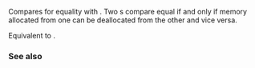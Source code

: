 {{cpp/experimental/pmr/memory_resource/title|is_equal}}
{{cpp/experimental/lib extensions/pmr/memory_resource/navbar}}
{{ddcl|since=libfund_ts|
bool is_equal( const memory_resource&amp; other ) const noexcept;
}}

Compares {{c|*this}} for equality with {{c|other}}. Two {{tt|memory_resource}}s compare equal if and only if memory allocated from one {{tt|memory_resource}} can be deallocated from the other and vice versa.

Equivalent to {{c|return do_is_equal(other);}}.

===See also===
{{dsc begin}}
{{dsc inc|cpp/experimental/memory_resource/dsc do_is_equal}}
{{dsc end}}